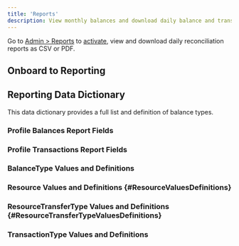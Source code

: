 ```yaml
---
title: 'Reports'
description: View monthly balances and download daily balance and transaction reconciliation reports.
---
```


[reports]: https://dashboard.paxos.com/admin/reports

Go to [Admin > Reports][reports] to [activate](#activate), view and download daily reconciliation reports as CSV or PDF.

<Snippet file="reports-intro.mdx" />

## Onboard to Reporting

<Snippet file="reports-onboard.mdx" />

## Reporting Data Dictionary

This data dictionary provides a full list and definition of balance types.

### Profile Balances Report Fields

<Snippet file="reports-profile-balances.mdx" />

### Profile Transactions Report Fields

<Snippet file="reports-profile-transactions.mdx" />

### BalanceType Values and Definitions

<Snippet file="reports-balance-type.mdx" />

### Resource Values and Definitions {#ResourceValuesDefinitions}

<Snippet file="reports-resources.mdx" />

### ResourceTransferType Values and Definitions {#ResourceTransferTypeValuesDefinitions}

<Snippet file="reports-resource-transfer-type.mdx" />

### TransactionType Values and Definitions

<Snippet file="reports-transaction-type.mdx" />

